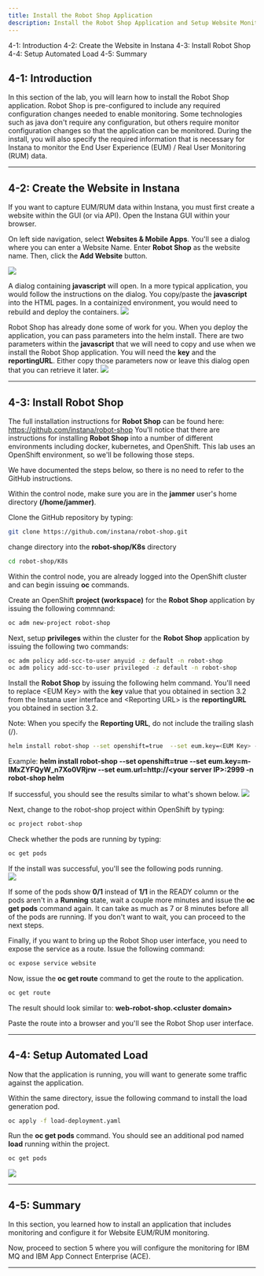 ```yaml
---
title: Install the Robot Shop Application
description: Install the Robot Shop Application and Setup Website Monitoring
---
```


<AnchorLinks>
  <AnchorLink>4-1: Introduction</AnchorLink>
  <AnchorLink>4-2: Create the Website in Instana</AnchorLink>
  <AnchorLink>4-3: Install Robot Shop</AnchorLink>
  <AnchorLink>4-4: Setup Automated Load</AnchorLink>
  <AnchorLink>4-5: Summary</AnchorLink>
</AnchorLinks>

## 4-1:  Introduction

In this section of the lab, you will learn how to install the Robot Shop application.   Robot Shop is pre-configured to include any required configuration changes needed to enable monitoring.  Some technologies such as java don't require any configuration, but others require monitor configuration changes so that the application can be monitored.  During the install, you will also specify the required information that is necessary for Instana to monitor the End User Experience (EUM) / Real User Monitoring (RUM) data.


***

## 4-2:  Create the Website in Instana

If you want to capture EUM/RUM data within Instana, you must first create a website within the GUI (or via API).  Open the Instana GUI within your browser. 

On left side navigation, select **Websites & Mobile Apps**. You'll see a dialog where you can enter a Website Name.  Enter **Robot Shop** as the website name.  Then, click the **Add Website** button.

![](images/addWebsite.png)

A dialog containing **javascript** will open.  In a more typical application, you would follow the instructions on the dialog.  You copy/paste the **javascript** into the HTML pages.  In a containized environment, you would need to rebuild and deploy the containers.
![](images/websiteConfig2.png) 

Robot Shop has already done some of work for you.  When you deploy the application, you can pass parameters into the helm install.  There are two parameters within the **javascript** that we will need to copy and use when we install the Robot Shop application.  You will need the **key** and the **reportingURL**.  Either copy those parameters now or leave this dialog open that you can retrieve it later.
![](images/websiteConfig.png)


***

## 4-3:  Install Robot Shop

The full installation instructions for **Robot Shop** can be found here:  https://github.com/instana/robot-shop
You'll notice that there are instructions for installing **Robot Shop** into a number of different environments including docker, kubernetes, and OpenShift.  This lab uses an OpenShift environment, so we'll be following those steps.

We have documented the steps below, so there is no need to refer to the GitHub instructions.

Within the control node, make sure you are in the **jammer** user's home directory **(/home/jammer)**.

Clone the GitHub repository by typing:
```sh
git clone https://github.com/instana/robot-shop.git

```

change directory into the **robot-shop/K8s** directory
```sh
cd robot-shop/K8s

```

Within the control node, you are already logged into the OpenShift cluster and can begin issuing **oc** commands.

Create an OpenShift **project (workspace)** for the **Robot Shop** application by issuing the following commnand:
```sh
oc adm new-project robot-shop

```

Next, setup **privileges** within the cluster for the **Robot Shop** application by issuing the following two commands:
```sh
oc adm policy add-scc-to-user anyuid -z default -n robot-shop
oc adm policy add-scc-to-user privileged -z default -n robot-shop

```

Install the **Robot Shop** by issuing the following helm command. You'll need to replace \<EUM Key\> with the **key** value that you obtained in section 3.2 from the Instana user interface and <Reporting URL\> is the **reportingURL** you obtained in section 3.2.

Note:  When you specify the **Reporting URL**, do not include the trailing slash \(/\).

```sh
helm install robot-shop --set openshift=true  --set eum.key=<EUM Key> --set eum.url=<Reporting URL> -n robot-shop helm

```

Example: **helm install robot-shop --set openshift=true  --set eum.key=m-IMxZYFQyW_n7Xo0VRjrw --set eum.url=http://<your server IP\>:2999 -n robot-shop helm**

If successful, you should see the results similar to what's shown below.
![](images/install.png)

Next, change to the robot-shop project within OpenShift by typing:
```sh
oc project robot-shop

```

Check whether the pods are running by typing:
```sh
oc get pods
```

If the install was successful, you'll see the following pods running.  
![](images/pods.png)

If some of the pods show **0/1** instead of **1/1** in the READY column or the pods aren't in a **Running** state, wait a couple more minutes and issue the **oc get pods** command again.   It can take as much as 7 or 8 minutes before all of the pods are running.  If you don't want to wait, you can proceed to the next steps.

Finally, if you want to bring up the Robot Shop user interface, you need to expose the service as a route.   Issue the following command:
```sh
oc expose service website

```

Now, issue the **oc get route** command to get the route to the application.
```sh
oc get route

```

The result should look similar to:   **web-robot-shop.<cluster domain\>**

Paste the route into a browser and you'll see the Robot Shop user interface.


***

## 4-4:  Setup Automated Load

Now that the application is running, you will want to generate some traffic against the application.  

Within the same directory, issue the following command to install the load generation pod.
```sh
oc apply -f load-deployment.yaml
```

Run the **oc get pods** command.  You should see an additional pod named **load** running within the project.
```sh
oc get pods

```

![](images/load.png)

***

## 4-5:  Summary

In this section, you learned how to install an application that includes monitoring and configure it for Website EUM/RUM monitoring.

Now, proceed to section 5 where you will configure the monitoring for IBM MQ and IBM App Connect Enterprise (ACE).

***